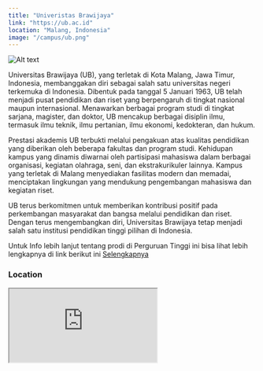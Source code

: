 ```yaml
---
title: "Univeristas Brawijaya"
link: "https://ub.ac.id"
location: "Malang, Indonesia"
image: "/campus/ub.png"
---
```


![Alt text](https://asset.kompas.com/crops/d_cA4FfEMVisn8fyLZe4dN6QwOg=/195x67:1005x608/750x500/data/photo/2019/07/17/5d2eb0e3c1381.jpg "title")

Universitas Brawijaya (UB), yang terletak di Kota Malang, Jawa Timur, Indonesia, membanggakan diri sebagai salah satu universitas negeri terkemuka di Indonesia. Dibentuk pada tanggal 5 Januari 1963, UB telah menjadi pusat pendidikan dan riset yang berpengaruh di tingkat nasional maupun internasional. Menawarkan berbagai program studi di tingkat sarjana, magister, dan doktor, UB mencakup berbagai disiplin ilmu, termasuk ilmu teknik, ilmu pertanian, ilmu ekonomi, kedokteran, dan hukum.

Prestasi akademis UB terbukti melalui pengakuan atas kualitas pendidikan yang diberikan oleh beberapa fakultas dan program studi. Kehidupan kampus yang dinamis diwarnai oleh partisipasi mahasiswa dalam berbagai organisasi, kegiatan olahraga, seni, dan ekstrakurikuler lainnya. Kampus yang terletak di Malang menyediakan fasilitas modern dan memadai, menciptakan lingkungan yang mendukung pengembangan mahasiswa dan kegiatan riset.

UB terus berkomitmen untuk memberikan kontribusi positif pada perkembangan masyarakat dan bangsa melalui pendidikan dan riset. Dengan terus mengembangkan diri, Universitas Brawijaya tetap menjadi salah satu institusi pendidikan tinggi pilihan di Indonesia.

Untuk Info lebih lanjut tentang prodi di Perguruan Tinggi ini bisa lihat lebih lengkapnya di link berikut ini [Selengkapnya](https://ub.ac.id/)

### Location
<iframe src="https://www.google.com/maps/embed?pb=!1m18!1m12!1m3!1d3987.4648657976086!2d112.61110207508136!3d-7.952459679233671!2m3!1f0!2f0!3f0!3m2!1i1024!2i768!4f13.1!3m3!1m2!1s0x2e78827f2d620975%3A0xf19b7459bbee5ed5!2sUniversitas%20Brawijaya!5e1!3m2!1sid!2sid!4v1705982941716!5m2!1sid!2sid" className="w-full h-96 mb-32" loading="lazy" referrerpolicy="no-referrer-when-downgrade"></iframe>